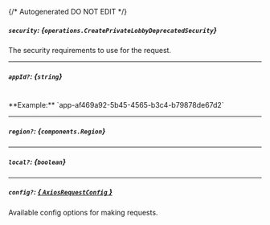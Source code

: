 {/* Autogenerated DO NOT EDIT  */}

##### `security`: *{`operations.CreatePrivateLobbyDeprecatedSecurity`}*
The security requirements to use for the request.
<Collapsible openLabel={Labels.showProperties} closeLabel={Labels.hideProperties}>
    <CreatePrivateLobbyDeprecatedSecurity/>
</Collapsible>

---
##### `appId?`: *{`string`}*
<br/>
**Example:** `app-af469a92-5b45-4565-b3c4-b79878de67d2`

---
##### `region?`: *{`components.Region`}*
<Collapsible openLabel={Labels.showProperties} closeLabel={Labels.hideProperties}>
    <Region/>
</Collapsible>

---
##### `local?`: *{`boolean`}*

---
##### `config?`: [*{ `AxiosRequestConfig` }*](https://axios-http.com/docs/req_config)
Available config options for making requests.



